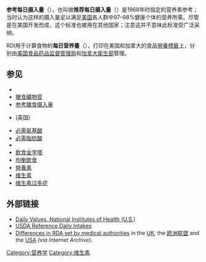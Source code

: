 '''参考每日摄入量'''（{{lang-en|'''Reference Daily Intake''' ('''RDI''')}}），也叫做'''推荐每日摄入量'''（{{lang-en|'''Recommended Daily Intake'''}}）是1968年时指定的营养素参考；当时认为这样的摄入量足以满足[[美国|美国]]各人群中97–98%健康个体的营养所需。尽管是在美国开发而成，这个标准也被用在其他国家；注意这并不意味此标准受广泛采纳。

RDI用于计算食物的'''每日营养量'''（{{lang-en|'''Daily Value'''}}），打印在美国和加拿大的食品[[營養標籤|營養標籤]]上，分别由[[美国食品药品监督管理局|美国食品药品监督管理局]]和[[加拿大衛生部|加拿大衛生部]]管理。

== 参见 ==
*{{tsl|en|Canada's Food Guide|加拿大饮食指南}}
*[[膳食礦物質|膳食礦物質]]
*[[参考膳食摄入量|参考膳食摄入量]]
*{{tsl|en|Dietary Reference Values|膳食参考值}} (英国)
*[[必需氨基酸|必需氨基酸]]
*[[必需脂肪酸|必需脂肪酸]]
*{{tsl|en|Essential nutrient|必需营养素}}
*[[飲食金字塔|飲食金字塔]]
*[[均衡飲食|均衡飲食]]
*[[營養素|營養素]]
*[[维生素|维生素]]
*[[维生素过多症|维生素过多症]]

== 外部链接 ==
* [https://ods.od.nih.gov/HealthInformation/dailyvalues.aspx Daily Values, National Institutes of Health (U.S.)]{{Wayback|url=https://ods.od.nih.gov/HealthInformation/dailyvalues.aspx |date=20160928173413 }}
* [https://web.archive.org/web/20161009214425/http://fnic.nal.usda.gov/dietary-guidance/dietary-reference-intakes USDA Reference Daily Intakes]
* [https://web.archive.org/web/20110429103457/http://www.nassdb.org.uk/f2/Vitamins_Minerals.htm Differences in RDA set by medical authorities] in the [[英国|UK]], the [[欧洲联盟|欧洲联盟]] and the [[美国|USA]] ''(via Internet Archive)''.
{{Inborn errors of metal metabolism}}

[[Category:营养学|Category:营养学]]
[[Category:维生素|Category:维生素]]